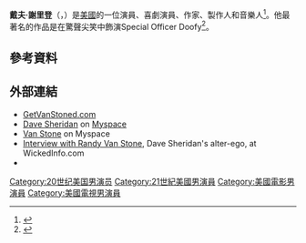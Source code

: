 {{Infobox person
| name = Dave Sheridan
| image = 
| imagesize = 150px 
| birth_name = David Christopher Sheridan 
| birth_date = {{Birth date and age |1969|3|10|mf=y}}
| birth_place = [[美國|美國]][[紐瓦克_(特拉華州)|紐瓦克 (特拉華州)]]
| occupation = 演員，喜劇，音樂人，製作人，作家
| years_active = 1996–現在
}}
'''戴夫·謝里登'''（{{lang-en|David Christopher "Dave" Sheridan}}，{{bd|1969年|3月10日||}}）是[[美國|美國]]的一位演員、喜劇演員、作家、製作人和音樂人<ref>{{cite web|work=[[The_New_York_Times|The New York Times]]|title=Dave Sheridan|url=http://movies.nytimes.com/person/530997/Dave-Sheridan/filmography}}</ref>。他最著名的作品是在驚聲尖笑中飾演Special Officer Doofy<ref>{{cite web|url=http://scary-movie-2000.fullmoviereview.com/cast.html|title=Scary Movie: Cast|publisher=FullMovieReview.com|accessdate=14 November 2010|archive-date=2016-03-05|archive-url=https://web.archive.org/web/20160305070404/http://scary-movie-2000.fullmoviereview.com/cast.html|dead-url=no}}</ref>。

==參考資料==
{{Reflist}}

==外部連結==
*[https://web.archive.org/web/20141217045823/http://getvanstoned.com/ GetVanStoned.com]
*[http://www.myspace.com/sheridanscope Dave Sheridan] {{Wayback|url=http://www.myspace.com/sheridanscope |date=20160427185934 }} on [[Myspace|Myspace]]
*[http://www.myspace.com/vanstone Van Stone] {{Wayback|url=http://www.myspace.com/vanstone |date=20210223221224 }} on Myspace
*[https://web.archive.org/web/20080131182716/http://www.wickedinfo.com/content/view/220/1/ Interview with Randy Van Stone], Dave Sheridan's alter-ego, at WickedInfo.com
*{{IMDb name|0792156}}

{{Authority control}}
{{DEFAULTSORT:Sheridan, Dave}}
[[Category:20世纪美国男演员|Category:20世纪美国男演员]]
[[Category:21世紀美國男演員|Category:21世紀美國男演員]]
[[Category:美國電影男演員|Category:美國電影男演員]]
[[Category:美國電視男演員|Category:美國電視男演員]]